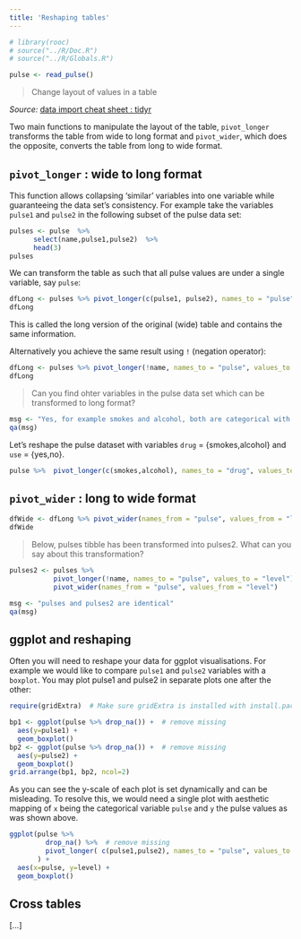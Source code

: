 ```yaml
---
title: 'Reshaping tables'
---
```


```r
# library(rooc)
# source("../R/Doc.R")
# source("../R/Globals.R")

pulse <- read_pulse() 
```

> Change layout of values in a table 
 
<!-- building the course can not find images/tidyr_reshape.png !!!
<center> 
![](images/tidyr_reshape.png)
</center> 
-->

*Source:* [data import cheat sheet : tidyr](https://github.com/rstudio/cheatsheets/raw/master/tidyr.pdf)


Two main functions to manipulate the layout of the table, `pivot_longer` transforms the table from wide to long format and `pivot_wider`, which does the opposite, converts the table from long to wide format.

## `pivot_longer` : wide to long format

This function allows collapsing 'similar' variables into one variable while guaranteeing the data set's consistency. For example take the variables `pulse1` and `pulse2` in the following subset of the pulse data set:   
```r
pulses <- pulse  %>%  
      select(name,pulse1,pulse2)  %>% 
      head(3) 
pulses
```

We can transform the table as such that all pulse values are under a single variable, say `pulse`:

```r
dfLong <- pulses %>% pivot_longer(c(pulse1, pulse2), names_to = "pulse", values_to = "level")
dfLong
```

This is called the long version of the original (wide) table and contains the same information.

Alternatively you achieve the same result using `!` (negation operator):

```r
dfLong <- pulses %>% pivot_longer(!name, names_to = "pulse", values_to = "level")
dfLong
```


> Can you find ohter variables in the pulse data set which can be transformed to long format?

```r
msg <- "Yes, for example smokes and alcohol, both are categorical with values {yes,no}."
qa(msg)
```

Let's reshape the pulse dataset with variables `drug` = {smokes,alcohol} and `use` = {yes,no}.

```r
pulse %>%  pivot_longer(c(smokes,alcohol), names_to = "drug", values_to = "use")
```


## `pivot_wider` : long to wide format

```r
dfWide <- dfLong %>% pivot_wider(names_from = "pulse", values_from = "level")
dfWide
```


> Below, pulses tibble has been transformed into pulses2. What can you say about this transformation?       

```r
pulses2 <- pulses %>% 
           pivot_longer(!name, names_to = "pulse", values_to = "level") %>% 
           pivot_wider(names_from = "pulse", values_from = "level")
```


```r
msg <- "pulses and pulses2 are identical"
qa(msg)
```


## ggplot and reshaping

Often you will need to reshape your data for ggplot visualisations. For example we would like to compare `pulse1` and  `pulse2` variables with a `boxplot`. You may plot pulse1 and pulse2 in separate plots one after the other:

```r
require(gridExtra)  # Make sure gridExtra is installed with install.packages("gridExtra").

bp1 <- ggplot(pulse %>% drop_na()) +  # remove missing
  aes(y=pulse1) +
  geom_boxplot()
bp2 <- ggplot(pulse %>% drop_na()) +  # remove missing
  aes(y=pulse2) +
  geom_boxplot()
grid.arrange(bp1, bp2, ncol=2)
```

As you can see the y-scale of each plot is set dynamically and can be misleading. To resolve this, we would need a single plot with aesthetic mapping of `x` being  the categorical variable `pulse` and `y` the pulse values as was shown above.  

```r
ggplot(pulse %>% 
         drop_na() %>%  # remove missing 
         pivot_longer( c(pulse1,pulse2), names_to = "pulse", values_to = "level")
       ) +  
  aes(x=pulse, y=level) +
  geom_boxplot()
```


## Cross tables

[...]